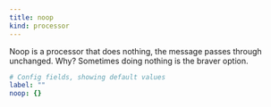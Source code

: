```yaml
---
title: noop
kind: processor
---
```


Noop is a processor that does nothing, the message passes through unchanged. Why? Sometimes doing nothing is the braver option.

```yml
# Config fields, showing default values
label: ""
noop: {}
```


